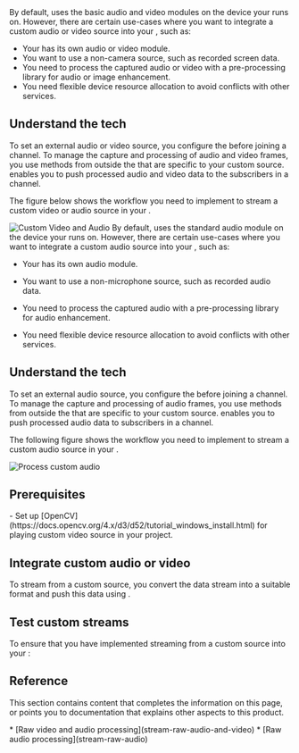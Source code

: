
<ProductWrapper notAllowed="voice-calling">
By default, <Vg k="VSDK" /> uses the basic audio and video modules on the device your <Vpl k="CLIENT" /> runs on. However, there are certain use-cases where you want to integrate a custom audio or video source into your <Vpl k="CLIENT" />, such as:

* Your <Vpl k="CLIENT" /> has its own audio or video module.
* You want to use a non-camera source, such as recorded screen data.
* You need to process the captured audio or video with a pre-processing library for audio or image enhancement.
* You need flexible device resource allocation to avoid conflicts with other services.

## Understand the tech

To set an external audio or video source, you configure the <Vg k="ENGINE" /> before joining a channel. To manage the capture and processing of audio and video frames, you use methods from outside the <Vg k="VSDK" /> that are specific to your custom source. <Vg k="VSDK" /> enables you to push processed audio and video data to the subscribers in a channel.

The figure below shows the workflow you need to implement to stream a custom video or audio source in your <Vpl k="CLIENT" />.

![Custom Video and Audio](https://agora-doc.s3.us-east-1.amazonaws.com/images/video-sdk/custom-source-video-audio.png)
</ProductWrapper>
<ProductWrapper product="voice-calling">
By default, <Vpd k="SDK" /> uses the standard audio module on the device your <Vpl k="CLIENT" /> runs on. However, there are certain use-cases where you want to integrate a custom audio source into your <Vpl k="CLIENT" />, such as:

* Your <Vpl k="CLIENT" /> has its own audio module.

* You want to use a non-microphone source, such as recorded audio data.

* You need to process the captured audio with a pre-processing library for audio enhancement.

* You need flexible device resource allocation to avoid conflicts with other services.

## Understand the tech

To set an external audio source, you configure the <Vg k="ENGINE" /> before joining a channel. To manage the capture and processing of audio frames, you use methods from outside the <Vpd k="SDK" /> that are specific to your custom source. <Vpd k="SDK" /> enables you to push processed audio data to subscribers in a channel.

The following figure shows the workflow you need to implement to stream a custom audio source in your <Vpl k="CLIENT" />.

![Process custom audio](https://agora-doc.s3.us-east-1.amazonaws.com/images/voice-sdk/custom-source-audio.svg)
</ProductWrapper>

## Prerequisites

<Prerequites />
<PlatformWrapper platform="windows">
- Set up [OpenCV](https://docs.opencv.org/4.x/d3/d52/tutorial_windows_install.html) for playing custom video source
    in your project.
</PlatformWrapper>


## Integrate custom audio or video

To stream from a custom source, you convert the data stream into a suitable format and push this data using <Vg k="VSDK" />.

<ProjectImplement />


## Test custom streams

To ensure that you have implemented streaming from a custom source into your <Vpl k="CLIENT" />:

<ProjectTest />

## Reference

This section contains content that completes the information on this page, or points you to documentation that explains other aspects to this product.

<Reference />

<ProductWrapper notAllowed="voice-calling">
* [Raw video and audio processing](stream-raw-audio-and-video)
</ProductWrapper>

<ProductWrapper product="voice-calling">
* [Raw audio processing](stream-raw-audio)
</ProductWrapper>